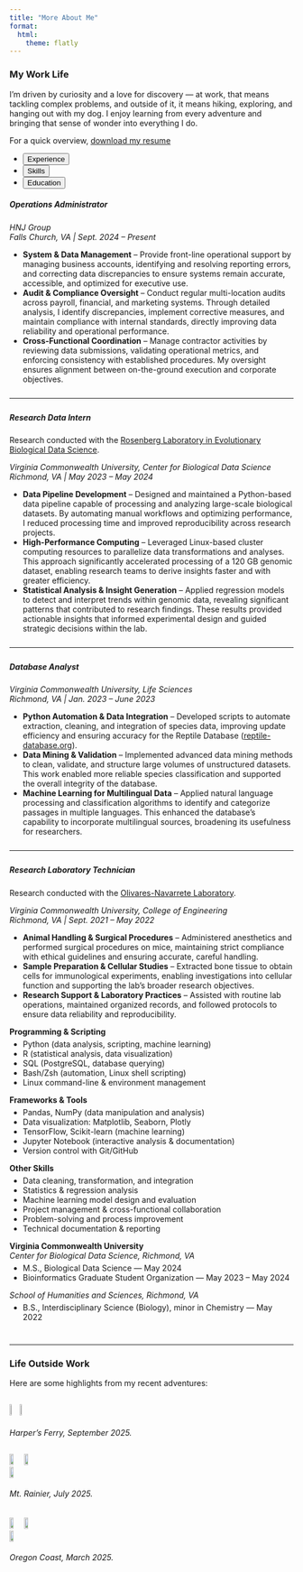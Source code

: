 ```yaml
---
title: "More About Me"
format: 
  html:
    theme: flatly
---
```


<div style="max-width: 800px; margin: auto;">
<h3>My Work Life</h3>

I’m driven by curiosity and a love for discovery — at work, that means tackling complex problems, and outside of it, it means hiking, exploring, and hanging out with my dog. I enjoy learning from every adventure and bringing that sense of wonder into everything I do.

For a quick overview, <a href="Trang-Ly-Resume.pdf" class="btn btn-outline-primary" download target="_blank">download my resume
</a>

<div class="tabbable">
<ul class="nav nav-tabs" id="myTab" role="tablist">
<li class="nav-item" role="presentation">
<button class="nav-link active" id="experience-tab" data-bs-toggle="tab" data-bs-target="#experience" type="button" role="tab">Experience</button>
</li>

<li class="nav-item" role="presentation">
<button class="nav-link" id="skills-tab" data-bs-toggle="tab" data-bs-target="#skills" type="button" role="tab">Skills</button>
</li>

<li class="nav-item" role="presentation">
<button class="nav-link" id="education-tab" data-bs-toggle="tab" data-bs-target="#education" type="button" role="tab">Education</button>
</li>
</ul>

<div class="tab-content mt-3">
<!-- Experience -->
<div class="tab-pane fade show active" id="experience" role="tabpanel">
<h5>Operations Administrator</h5>

<p><i>HNJ Group<br>Falls Church, VA \| Sept. 2024 – Present</i></p>

<ul>
<li><strong>System & Data Management</strong> – Provide front-line operational support by managing business accounts, identifying and resolving reporting errors, and correcting data discrepancies to ensure systems remain accurate, accessible, and optimized for executive use.</li>

<li><strong>Audit & Compliance Oversight</strong> – Conduct regular multi-location audits across payroll, financial, and marketing systems. Through detailed analysis, I identify discrepancies, implement corrective measures, and maintain compliance with internal standards, directly improving data reliability and operational performance.</li>

<li><strong>Cross-Functional Coordination</strong> – Manage contractor activities by reviewing data submissions, validating operational metrics, and enforcing consistency with established procedures. My oversight ensures alignment between on-the-ground execution and corporate objectives.</li>
</ul>

<hr style="margin: 25px 0;">
<h5>Research Data Intern</h5>

Research conducted with the <a href="https://www.rosenberglab.net" target="_blank" rel="noopener noreferrer">Rosenberg Laboratory in Evolutionary Biological Data Science</a>.

<p><i>Virginia Commonwealth University, Center for Biological Data Science<br>Richmond, VA \| May 2023 – May 2024</i></p>

<ul>
<li><strong>Data Pipeline Development</strong> – Designed and maintained a Python-based data pipeline capable of processing and analyzing large-scale biological datasets. By automating manual workflows and optimizing performance, I reduced processing time and improved reproducibility across research projects.</li>

<li><strong>High-Performance Computing</strong> – Leveraged Linux-based cluster computing resources to parallelize data transformations and analyses. This approach significantly accelerated processing of a 120 GB genomic dataset, enabling research teams to derive insights faster and with greater efficiency.</li>

<li><strong>Statistical Analysis & Insight Generation</strong> – Applied regression models to detect and interpret trends within genomic data, revealing significant patterns that contributed to research findings. These results provided actionable insights that informed experimental design and guided strategic decisions within the lab.</li>
</ul>

<hr style="margin: 25px 0;">
<h5>Database Analyst</h5>

<p><i>Virginia Commonwealth University, Life Sciences<br>Richmond, VA \| Jan. 2023 – June 2023</i></p>

<ul>
<li><strong>Python Automation & Data Integration</strong> – Developed scripts to automate extraction, cleaning, and integration of species data, improving update efficiency and ensuring accuracy for the Reptile Database (<a href="http://www.reptile-database.org" target="_blank" rel="noopener noreferrer">reptile-database.org</a>).</li>

<li><strong>Data Mining & Validation</strong> – Implemented advanced data mining methods to clean, validate, and structure large volumes of unstructured datasets. This work enabled more reliable species classification and supported the overall integrity of the database.</li>

<li><strong>Machine Learning for Multilingual Data</strong> – Applied natural language processing and classification algorithms to identify and categorize passages in multiple languages. This enhanced the database’s capability to incorporate multilingual sources, broadening its usefulness for researchers.</li>
</ul>

<hr style="margin: 25px 0;">
<h5>Research Laboratory Technician</h5>

Research conducted with the <a href="http://www.olivares-navarretelab.com" target="_blank" rel="noopener noreferrer">Olivares-Navarrete Laboratory</a>.

<p><i>Virginia Commonwealth University, College of Engineering<br>Richmond, VA \| Sept. 2021 – May 2022</i></p>

<ul>
<li><strong>Animal Handling & Surgical Procedures</strong> – Administered anesthetics and performed surgical procedures on mice, maintaining strict compliance with ethical guidelines and ensuring accurate, careful handling.</li>

<li><strong>Sample Preparation & Cellular Studies</strong> – Extracted bone tissue to obtain cells for immunological experiments, enabling investigations into cellular function and supporting the lab’s broader research objectives.</li>

<li><strong>Research Support & Laboratory Practices</strong> – Assisted with routine lab operations, maintained organized records, and followed protocols to ensure data reliability and reproducibility.</li>

</ul>
</div>

<!-- Skills -->
<div class="tab-pane fade" id="skills" role="tabpanel">
  <strong>Programming & Scripting</strong>
  <ul style="margin-top:5px;">
    <li>Python (data analysis, scripting, machine learning)</li>
    <li>R (statistical analysis, data visualization)</li>
    <li>SQL (PostgreSQL, database querying)</li>
    <li>Bash/Zsh (automation, Linux shell scripting)</li>
    <li>Linux command-line & environment management</li>
  </ul>

  <strong>Frameworks & Tools</strong>
  <ul style="margin-top:5px;">
    <li>Pandas, NumPy (data manipulation and analysis)</li>
    <li>Data visualization: Matplotlib, Seaborn, Plotly</li>
    <li>TensorFlow, Scikit-learn (machine learning)</li>
    <li>Jupyter Notebook (interactive analysis & documentation)</li>
    <li>Version control with Git/GitHub</li>
  </ul>

  <strong>Other Skills</strong>
  <ul style="margin-top:5px;">
    <li>Data cleaning, transformation, and integration</li>
    <li>Statistics & regression analysis</li>
    <li>Machine learning model design and evaluation</li>
    <li>Project management & cross-functional collaboration</li>
    <li>Problem-solving and process improvement</li>
    <li>Technical documentation & reporting</li>
  </ul>
</div>

<!-- Education -->
<div class="tab-pane fade" id="education" role="tabpanel">
  <strong>Virginia Commonwealth University</strong><br>
  <i>Center for Biological Data Science, Richmond, VA</i>
  <ul style="margin-top:5px;">
    <li>M.S., Biological Data Science — May 2024</li>
    <li>Bioinformatics Graduate Student Organization — May 2023 – May 2024</li>
  </ul>

  <i>School of Humanities and Sciences, Richmond, VA</i>
  <ul style="margin-top:5px;">
    <li>B.S., Interdisciplinary Science (Biology), minor in Chemistry — May 2022</li>
  </ul>
</div>

</div> <!-- End tab-content -->
</div> <!-- End max-width container -->

<hr style="margin-top:40px; margin-bottom:20px;">
<h3>Life Outside Work</h3>

Here are some highlights from my recent adventures:

<div style="display: flex; justify-content: space-between; align-items: center; margin-top: 15px;">
  <img class="lightbox-img" src="images/HF1.jpg" data-large="images/HF1.jpg" style="width:32%; cursor:pointer;">
  <img class="lightbox-img" src="images/HF2.jpg" data-large="images/HF2.jpg" style="width:32%; cursor:pointer;">
</div>

<p style="text-align:left; margin-top:5px;"><i>Harper's Ferry, September 2025.</i></p>

<div style="display: flex; justify-content: space-between; align-items: center; margin-top: 15px;">
  <img class="lightbox-img" src="images/MtRainier1.1.jpg" data-large="images/MtRainier1.1.jpg" style="width:32%; cursor:pointer;">
  <img class="lightbox-img" src="images/MtRainier2.1.jpg" data-large="images/MtRainier2.1.jpg" style="width:32%; cursor:pointer;">
  <img class="lightbox-img" src="images/MtRainier3.1.jpg" data-large="images/MtRainier3.1.jpg" style="width:32%; cursor:pointer;">
</div>

<p style="text-align:left; margin-top:5px;"><i>Mt. Rainier, July 2025.</i></p>

<div style="display: flex; justify-content: space-between; align-items: center; margin-top: 20px;">
  <img class="lightbox-img" src="images/ORCoast1.1.jpg" data-large="images/ORCoast1.1.jpg" style="width:32%; cursor:pointer;">
  <img class="lightbox-img" src="images/ORCoast2.1.jpg" data-large="images/ORCoast2.1.jpg" style="width:32%; cursor:pointer;">
  <img class="lightbox-img" src="images/ORCoast3.1.jpg" data-large="images/ORCoast3.1.jpg" style="width:32%; cursor:pointer;">
</div>

<p style="text-align:left; margin-top:5px;"><i>Oregon Coast, March 2025.</i></p>

<!-- Lightbox -->
<div id="lightbox" style="
  display:none;
  position:fixed;
  top:0;
  left:0;
  width:100%;
  height:100%;
  background-color: rgba(0,0,0,0.8);
  justify-content:center;
  align-items:center;
  z-index:9999;
">
  <img id="lightbox-img" src="" style="
    width:75vw;
    height:75vh;
    object-fit: contain;
  ">
</div>

<script>
// Lightbox functionality
const lightbox = document.getElementById("lightbox");
const lightboxImg = document.getElementById("lightbox-img");

document.querySelectorAll(".lightbox-img").forEach(img => {
  img.addEventListener("click", () => {
    lightboxImg.src = img.dataset.large;
    lightbox.style.display = "flex";
  });
});

lightbox.addEventListener("click", () => {
  lightbox.style.display = "none";
});

// Disable right-click on all images
document.querySelectorAll("img").forEach(img => {
  img.addEventListener("contextmenu", e => e.preventDefault());
});

// Back to top button
const backToTopBtn = document.createElement("button");
backToTopBtn.innerText = "↑";
backToTopBtn.className = "btn btn-outline-primary";
backToTopBtn.style.cssText = "display:none; position:fixed; bottom:40px; right:40px; z-index:9999;";
backToTopBtn.title = "Go to top";
backToTopBtn.onclick = () => window.scrollTo({ top: 0, behavior: "smooth" });
document.body.appendChild(backToTopBtn);

window.addEventListener("scroll", () => {
  backToTopBtn.style.display = window.scrollY > 100 ? "block" : "none";
});
</script>